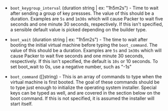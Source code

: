 <!-- Code generated from the comments of the BootConfig struct in bootcommand/config.go; DO NOT EDIT MANUALLY -->

- `boot_keygroup_interval` (duration string | ex: "1h5m2s") - Time to wait after sending a group of key pressses. The value of this
  should be a duration. Examples are `5s` and `1m30s` which will cause
  Packer to wait five seconds and one minute 30 seconds, respectively. If
  this isn't specified, a sensible default value is picked depending on
  the builder type.

- `boot_wait` (duration string | ex: "1h5m2s") - The time to wait after booting the initial virtual machine before typing
  the `boot_command`. The value of this should be a duration. Examples are
  `5s` and `1m30s` which will cause Packer to wait five seconds and one
  minute 30 seconds, respectively. If this isn't specified, the default is
  `10s` or 10 seconds. To set boot_wait to 0s, use a negative number, such
  as "-1s"

- `boot_command` ([]string) - This is an array of commands to type when the virtual machine is first
  booted. The goal of these commands should be to type just enough to
  initialize the operating system installer. Special keys can be typed as
  well, and are covered in the section below on the boot command. If this
  is not specified, it is assumed the installer will start itself.
